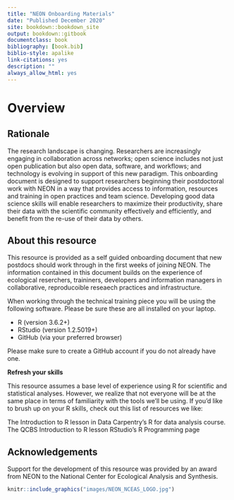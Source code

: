```yaml
--- 
title: "NEON Onboarding Materials"
date: "Published December 2020"
site: bookdown::bookdown_site
output: bookdown::gitbook
documentclass: book
bibliography: [book.bib]
biblio-style: apalike
link-citations: yes
description: ""
always_allow_html: yes
---
```


# Overview

## Rationale

The research landscape is changing. Researchers are increasingly engaging in collaboration across networks; open science includes not just open publication but also open data, software, and workflows; and technology is evolving in support of this new paradigm. This onboarding document is designed to support researchers beginning their postdoctoral work with NEON in a way that provides access to information, resources and training in open practices and team science. Developing good data science skills will enable researchers to maximize their productivity, share their data with the scientific community effectively and efficiently, and benefit from the re-use of their data by others.

## About this resource

This resource is provided as a self guided onboarding document that new postdocs should work through in the first weeks of joining NEON. The information contained in this document builds on the experience of ecological reserchers, traininers, developers and information managers in collaborative, reproducoible reseaech practices and infrastructure. 

When working through the technical training piece you will be using the following software. Please be sure these are all installed on your laptop. 

- R (version 3.6.2+)
- RStudio (version 1.2.5019+) 
- GitHub (via your preferred browser)

Please make sure to create a GitHub account if you do not already have one. 

**Refresh your skills**

This resource assumes a base level of experience using R for scientific and statistical analyses. However, we realize that not everyone will be at the same place in terms of familiarity with the tools we’ll be using. If you’d like to brush up on your R skills, check out this list of resources we like:

The Introduction to R lesson in Data Carpentry’s R for data analysis course.
The QCBS Introduction to R lesson
RStudio’s R Programming page

## Acknowledgements

Support for the development of this resource was provided by an award from NEON to the National Center for Ecological Analysis and Synthesis.

```r
knitr::include_graphics("images/NEON_NCEAS_LOGO.jpg")
```
